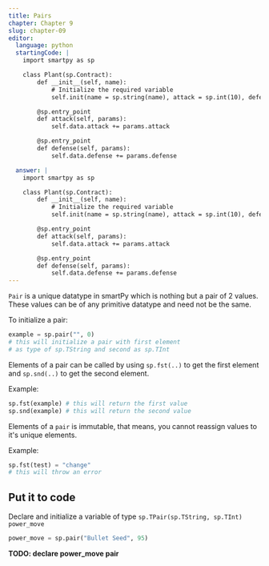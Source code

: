 ```yaml
---
title: Pairs
chapter: Chapter 9
slug: chapter-09
editor:
  language: python
  startingCode: |
    import smartpy as sp

    class Plant(sp.Contract):
        def __init__(self, name):
            # Initialize the required variable
            self.init(name = sp.string(name), attack = sp.int(10), defense = sp.int(10), growth_rate = sp.int(10), health = sp.int(100), is_alive = True)

        @sp.entry_point
        def attack(self, params):
            self.data.attack += params.attack

        @sp.entry_point
        def defense(self, params):
            self.data.defense += params.defense

  answer: |  
    import smartpy as sp

    class Plant(sp.Contract):
        def __init__(self, name):
            # Initialize the required variable
            self.init(name = sp.string(name), attack = sp.int(10), defense = sp.int(10), growth_rate = sp.int(10), health = sp.int(100), is_alive = True, power_move = sp.pair("Bullet Seed", 95))

        @sp.entry_point
        def attack(self, params):
            self.data.attack += params.attack

        @sp.entry_point
        def defense(self, params):
            self.data.defense += params.defense
---
```


`Pair` is a unique datatype in smartPy which is nothing but a pair of 2 values. These values can be of any primitive datatype and need not be the same.

To initialize a pair:
```python
example = sp.pair("", 0) 
# this will initialize a pair with first element
# as type of sp.TString and second as sp.TInt
```
Elements of a pair can be called by using `sp.fst(..)` to get the first element and `sp.snd(..)` to get the second element.

Example:

```python
sp.fst(example) # this will return the first value
sp.snd(example) # this will return the second value
```

Elements of a `pair` is immutable, that means, you cannot reassign values to it's unique elements.

Example:
```python
sp.fst(test) = "change"
# this will throw an error
```

## Put it to code
Declare and initialize a variable of type `sp.TPair(sp.TString, sp.TInt)` `power_move`

```python
power_move = sp.pair("Bullet Seed", 95)
```

**TODO: declare power_move pair**
